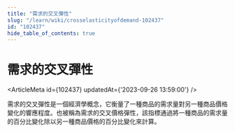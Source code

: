 ```yaml
---
title: "需求的交叉彈性"
slug: "/learn/wiki/crosselasticityofdemand-102437"
id: "102437"
hide_table_of_contents: true
---
```



# 需求的交叉彈性

<ArticleMeta id={102437} updatedAt={'2023-09-26 13:59:00'} />
<div className='border-solid border-b border-t-0 my-4 border-[var(--ifm-color-gray-300)]' />

需求的交叉彈性是一個經濟學概念，它衡量了一種商品的需求量對另一種商品價格變化的響應程度。也被稱為需求的交叉價格彈性，該指標通過將一種商品的需求量的百分比變化除以另一種商品價格的百分比變化來計算。
